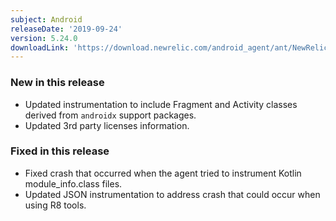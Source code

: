 ```yaml
---
subject: Android
releaseDate: '2019-09-24'
version: 5.24.0
downloadLink: 'https://download.newrelic.com/android_agent/ant/NewRelic_Android_Agent_5.24.0.zip'
---
```


### New in this release

* Updated instrumentation to include Fragment and Activity classes derived from `androidx` support packages.
* Updated 3rd party licenses information.

### Fixed in this release

* Fixed crash that occurred when the agent tried to instrument Kotlin module_info.class files.
* Updated JSON instrumentation to address crash that could occur when using R8 tools.
